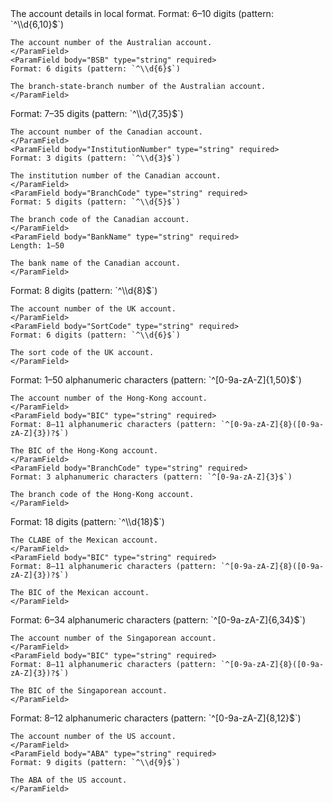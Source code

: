 
<ParamField body="LocalBankTransfer" type="object" required>
The account details in local format.
<Tabs>
<Tab title="AUD">
  <ParamField body="AUD" type="object" required>
  <Expandable title="properties">
    <ParamField body="AccountNumber" type="string" required>
    Format: 6–10 digits (pattern: `^\\d{6,10}$`)

    The account number of the Australian account.
    </ParamField>
    <ParamField body="BSB" type="string" required>
    Format: 6 digits (pattern: `^\\d{6}$`)

    The branch-state-branch number of the Australian account.
    </ParamField>
  </Expandable>
  </ParamField>
</Tab>
<Tab title="CAD">
  <ParamField body="CAD" type="object" required>
  <Expandable title="properties">
    <ParamField body="AccountNumber" type="string" required>
    Format: 7–35 digits (pattern: `^\\d{7,35}$`)

    The account number of the Canadian account.
    </ParamField>
    <ParamField body="InstitutionNumber" type="string" required>
    Format: 3 digits (pattern: `^\\d{3}$`)
    
    The institution number of the Canadian account.
    </ParamField>
    <ParamField body="BranchCode" type="string" required>
    Format: 5 digits (pattern: `^\\d{5}$`)
    
    The branch code of the Canadian account.
    </ParamField>
    <ParamField body="BankName" type="string" required>
    Length: 1–50

    The bank name of the Canadian account.
    </ParamField>
  </Expandable>
  </ParamField>
</Tab>
<Tab title="EUR">
  <ParamField body="EUR" type="object" required>
  <Expandable title="properties">
    <IBAN_Recipient/>
  </Expandable>
  </ParamField>
</Tab>
<Tab title="GBP">
  <ParamField body="GBP" type="object" required>
  <Expandable title="properties">
    <ParamField body="AccountNumber" type="string" required>
    Format: 8 digits (pattern: `^\\d{8}$`)
    
    The account number of the UK account.
    </ParamField>
    <ParamField body="SortCode" type="string" required>
    Format: 6 digits (pattern: `^\\d{6}$`)

    The sort code of the UK account.
    </ParamField>
  </Expandable>
  </ParamField>
</Tab>
<Tab title="HKD">
  <ParamField body="HKD" type="object" required>
  <Expandable title="properties">
    <ParamField body="AccountNumber" type="string" required>
    Format: 1–50 alphanumeric characters (pattern: `^[0-9a-zA-Z]{1,50}$`)

    The account number of the Hong-Kong account.
    </ParamField>
    <ParamField body="BIC" type="string" required>
    Format: 8–11 alphanumeric characters (pattern: `^[0-9a-zA-Z]{8}([0-9a-zA-Z]{3})?$`)

    The BIC of the Hong-Kong account.
    </ParamField>
    <ParamField body="BranchCode" type="string" required>
    Format: 3 alphanumeric characters (pattern: `^[0-9a-zA-Z]{3}$`)

    The branch code of the Hong-Kong account.
    </ParamField>
  </Expandable>
  </ParamField>
</Tab>
<Tab title="MXN">
  <ParamField body="MXN" type="object" required>
  <Expandable title="properties">
    <ParamField body="Clabe" type="string" required>
    Format: 18 digits (pattern: `^\\d{18}$`)

    The CLABE of the Mexican account.
    </ParamField>
    <ParamField body="BIC" type="string" required>
    Format: 8–11 alphanumeric characters (pattern: `^[0-9a-zA-Z]{8}([0-9a-zA-Z]{3})?$`)

    The BIC of the Mexican account.
    </ParamField>
  </Expandable>
  </ParamField>
</Tab>
<Tab title="SGD">
  <ParamField body="SGD" type="object" required>
  <Expandable title="properties">
    <ParamField body="AccountNumber" type="string" required>
    Format: 6–34 alphanumeric characters (pattern: `^[0-9a-zA-Z]{6,34}$`)

    The account number of the Singaporean account.
    </ParamField>
    <ParamField body="BIC" type="string" required>
    Format: 8–11 alphanumeric characters (pattern: `^[0-9a-zA-Z]{8}([0-9a-zA-Z]{3})?$`)

    The BIC of the Singaporean account.
    </ParamField>
  </Expandable>
  </ParamField>
</Tab>
<Tab title="USD">
  <ParamField body="USD" type="object" required>
  <Expandable title="properties">
    <ParamField body="AccountNumber" type="string" required>
    Format: 8–12 alphanumeric characters (pattern: `^[0-9a-zA-Z]{8,12}$`)

    The account number of the US account.
    </ParamField>
    <ParamField body="ABA" type="string" required>
    Format: 9 digits (pattern: `^\\d{9}$`)

    The ABA of the US account.
    </ParamField>
  </Expandable>
  </ParamField>
</Tab>
</Tabs>
</ParamField>